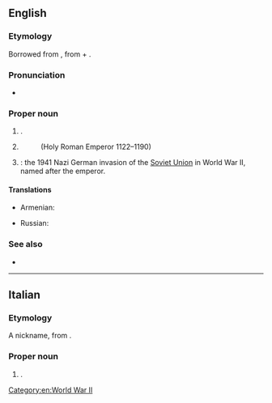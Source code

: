 ==English==
{{wikipedia|Barbarossa (disambiguation)}}

===Etymology===
Borrowed from {{bor|en|it|Barbarossa}}, from {{m|it|barba||beard}} + {{m|it|rossa||red}}.

===Pronunciation===
* {{rhymes|en|əʊsə|s=4}}

===Proper noun===
{{en-proper noun}}

# {{surname|en|from=Italian}}.
#: ''{{w|David Barbarossa|David '''Barbarossa'''}}''
#: ''{{w|Theodore Cotillo Barbarossa|Theodore Cotillo '''Barbarossa'''}}''
# {{n-g|An [[epithet]] or [[nickname]] applied to certain historical characters.}}
#: ''{{w|Frederick I, Holy Roman Emperor|Frederick '''Barbarossa'''}}'' (Holy Roman Emperor 1122–1190)
# {{lb|en|historical}} {{w|Operation Barbarossa}}: the 1941 Nazi German invasion of the [[Soviet Union]] in World War II, named after the emperor.

====Translations====
{{trans-top|epithet of certain historical characters}}
* Armenian: {{t|hy|Շիկամորուս}}
{{trans-mid}}
* Russian: {{t|ru|Барбаро́сса}}
{{trans-bottom}}

===See also===
* {{l|en|Redbeard}}
[[Category:en:World War II]]

----

==Italian==
{{wikipedia|lang=it|Barbarossa (disambigua)}}

===Etymology===
A nickname, from {{com|it|barba|t1=beard|[[rosso|rossa]]|t2=red}}.

===Proper noun===
{{it-proper noun}}

# {{surname|it}}.
